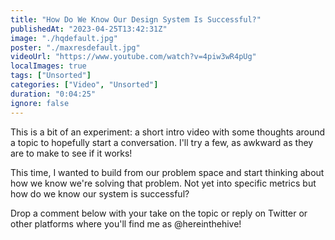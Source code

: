 ```yaml
---
title: "How Do We Know Our Design System Is Successful?"
publishedAt: "2023-04-25T13:42:31Z"
image: "./hqdefault.jpg"
poster: "./maxresdefault.jpg"
videoUrl: "https://www.youtube.com/watch?v=4piw3wR4pUg"
localImages: true
tags: ["Unsorted"]
categories: ["Video", "Unsorted"]
duration: "0:04:25"
ignore: false
---
```


This is a bit of an experiment: a short intro video with some thoughts around a topic to hopefully start a conversation. I'll try a few, as awkward as they are to make to see if it works!

This time, I wanted to build from our problem space and start thinking about how we know we're solving that problem. Not yet into specific metrics but how do we know our system is successful?

Drop a comment below with your take on the topic or reply on Twitter or other platforms where you'll find me as @hereinthehive!
